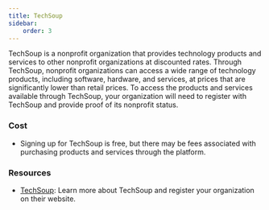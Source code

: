 ```yaml
---
title: TechSoup
sidebar:
    order: 3
---
```


TechSoup is a nonprofit organization that provides technology products and services to other nonprofit organizations at discounted rates. Through TechSoup, nonprofit organizations can access a wide range of technology products, including software, hardware, and services, at prices that are significantly lower than retail prices. To access the products and services available through TechSoup, your organization will need to register with TechSoup and provide proof of its nonprofit status.

### Cost

- Signing up for TechSoup is free, but there may be fees associated with purchasing products and services through the platform.

### Resources

- [TechSoup](https://www.techsoup.org/): Learn more about TechSoup and register your organization on their website.
